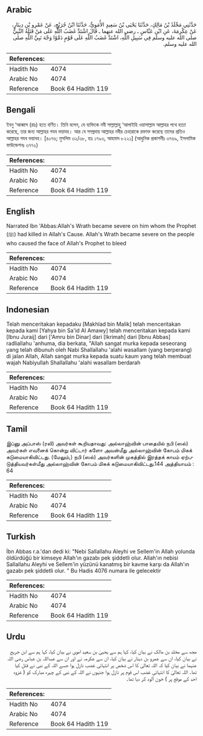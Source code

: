 ## Arabic


<div dir="rtl" lang="ar" style={{fontSize:'larger',backgroundColor:'#f8f9fa',padding:20}}>
حَدَّثَنِي مَخْلَدُ بْنُ مَالِكٍ، حَدَّثَنَا يَحْيَى بْنُ سَعِيدٍ الأُمَوِيُّ، حَدَّثَنَا ابْنُ جُرَيْجٍ، عَنْ عَمْرِو بْنِ دِينَارٍ، عَنْ عِكْرِمَةَ، عَنِ ابْنِ عَبَّاسٍ ـ رضى الله عنهما ـ قَالَ اشْتَدَّ غَضَبُ اللَّهِ عَلَى مَنْ قَتَلَهُ النَّبِيُّ صلى الله عليه وسلم فِي سَبِيلِ اللَّهِ، اشْتَدَّ غَضَبُ اللَّهِ عَلَى قَوْمٍ دَمَّوْا وَجْهَ نَبِيِّ اللَّهِ صلى الله عليه وسلم‏.‏
</div>
<div style={{backgroundColor:'#f8f9fa',padding:20, marginBottom: 10}}><table> <thead> <tr> <th>References:</th> <th></th> </tr> </thead> <tbody><tr><td>Hadith No</td><td>4074</td></tr><tr><td>Arabic No</td><td>4074</td></tr><tr><td>Reference</td><td>Book 64 Hadith 119</td></tr></tbody></table></div>

## Bengali


<div dir="ltr" lang="bn" style={{fontSize:'larger',backgroundColor:'#f8f9fa',padding:20}}>
ইবনু ‘আব্বাস (রাঃ) হতে বর্ণিত। তিনি বলেন, যে ব্যক্তিকে নবী সাল্লাল্লাহু ‘আলাইহি ওয়াসাল্লাম আল্লাহর পথে হত্যা করেছে, তার জন্য আল্লাহর গযব ভয়াবহ। আর যে সম্প্রদায় আল্লাহর নবীর চেহারাকে রক্তাক্ত করেছে তাদের প্রতিও আল্লাহর গযব ভয়াবহ। [৪০৭৬; মুসলিম ৩২/৩৮, হাঃ ১৭৯৩, আহমাদ ৮২২১] (আধুনিক প্রকাশনীঃ ৩৭৬৯, ইসলামিক ফাউন্ডেশনঃ ৩৭৭২)
</div>
<div style={{backgroundColor:'#f8f9fa',padding:20, marginBottom: 10}}><table> <thead> <tr> <th>References:</th> <th></th> </tr> </thead> <tbody><tr><td>Hadith No</td><td>4074</td></tr><tr><td>Arabic No</td><td>4074</td></tr><tr><td>Reference</td><td>Book 64 Hadith 119</td></tr></tbody></table></div>

## English


<div dir="ltr" lang="en" style={{fontSize:'larger',backgroundColor:'#f8f9fa',padding:20}}>
Narrated Ibn 'Abbas:Allah's Wrath became severe on him whom the Prophet (ﷺ) had killed in Allah's Cause. Allah's Wrath became severe on the people who caused the face of Allah's Prophet to bleed
</div>
<div style={{backgroundColor:'#f8f9fa',padding:20, marginBottom: 10}}><table> <thead> <tr> <th>References:</th> <th></th> </tr> </thead> <tbody><tr><td>Hadith No</td><td>4074</td></tr><tr><td>Arabic No</td><td>4074</td></tr><tr><td>Reference</td><td>Book 64 Hadith 119</td></tr></tbody></table></div>

## Indonesian


<div dir="ltr" lang="id" style={{fontSize:'larger',backgroundColor:'#f8f9fa',padding:20}}>
Telah menceritakan kepadaku [Makhlad bin Malik] telah menceritakan kepada kami [Yahya bin Sa'id Al Amawy] telah menceritakan kepada kami [Ibnu Juraij] dari ['Amru bin Dinar] dari [Ikrimah] dari [Ibnu Abbas] radliallahu 'anhuma, dia berkata, "Allah sangat murka kepada seseorang yang telah dibunuh oleh Nabi Shallallahu 'alahi wasallam (yang berperang) di jalan Allah, Allah sangat murka kepada suatu kaum yang telah membuat wajah Nabiyullah Shallallahu 'alahi wasallam berdarah
</div>
<div style={{backgroundColor:'#f8f9fa',padding:20, marginBottom: 10}}><table> <thead> <tr> <th>References:</th> <th></th> </tr> </thead> <tbody><tr><td>Hadith No</td><td>4074</td></tr><tr><td>Arabic No</td><td>4074</td></tr><tr><td>Reference</td><td>Book 64 Hadith 119</td></tr></tbody></table></div>

## Tamil


<div dir="ltr" lang="ta" style={{fontSize:'larger',backgroundColor:'#f8f9fa',padding:20}}>
இப்னு அப்பாஸ் (ரலி) அவர்கள் கூறியதாவது: அல்லாஹ்வின் பாதையில் நபி (ஸல்) அவர்கள் எவனைக் கொன்று விட்டார் களோ அவன்மீது அல்லாஹ்வின் கோபம் மிகக் கடுமையாகிவிட்டது. (மேலும்,) நபி (ஸல்) அவர்களின் முகத்தில் இரத்தக் காயம் ஏற்படுத்தியவர்கள்மீது அல்லாஹ்வின் கோபம் மிகக் கடுமையாகிவிட்டது.144 அத்தியாயம் : 64
</div>
<div style={{backgroundColor:'#f8f9fa',padding:20, marginBottom: 10}}><table> <thead> <tr> <th>References:</th> <th></th> </tr> </thead> <tbody><tr><td>Hadith No</td><td>4074</td></tr><tr><td>Arabic No</td><td>4074</td></tr><tr><td>Reference</td><td>Book 64 Hadith 119</td></tr></tbody></table></div>

## Turkish


<div dir="ltr" lang="tr" style={{fontSize:'larger',backgroundColor:'#f8f9fa',padding:20}}>
İbn Abbas r.a.'dan dedi ki: "Nebi Sallallahu Aleyhi ve Sellem'in Allah yolunda öldürdüğü bir kimseye Allah'ın gazabı pek şiddetli olur. Allah'ın nebisi Sallallahu Aleyhi ve Sellem'in yüzünü kanatmış bir kavme karşı da Allah'ın gazabı pek şiddetli olur. " Bu Hadis 4076 numara ile gelecektir
</div>
<div style={{backgroundColor:'#f8f9fa',padding:20, marginBottom: 10}}><table> <thead> <tr> <th>References:</th> <th></th> </tr> </thead> <tbody><tr><td>Hadith No</td><td>4074</td></tr><tr><td>Arabic No</td><td>4074</td></tr><tr><td>Reference</td><td>Book 64 Hadith 119</td></tr></tbody></table></div>

## Urdu


<div dir="rtl" lang="ur" style={{fontSize:'larger',backgroundColor:'#f8f9fa',padding:20}}>
مجھ سے مخلد بن مالک نے بیان کیا، کہا ہم سے یحییٰ بن سعید اموی نے بیان کیا، کہا ہم سے ابن جریج نے بیان کیا، ان سے عمرو بن دینار نے بیان کیا، ان سے عکرمہ نے اور ان سے عبداللہ بن عباس رضی اللہ عنہما نے بیان کیا کہ اللہ تعالیٰ کا اس شخص پر انتہائی غضب نازل ہوا جسے اللہ کے نبی نے قتل کیا تھا۔ اللہ تعالیٰ کا انتہائی غضب اس قوم پر نازل ہوا جنہوں نے اللہ کے نبی کے چہرہ مبارک کو ( غزوہ احد کے موقع پر ) خون آلود کر دیا تھا۔
</div>
<div style={{backgroundColor:'#f8f9fa',padding:20, marginBottom: 10}}><table> <thead> <tr> <th>References:</th> <th></th> </tr> </thead> <tbody><tr><td>Hadith No</td><td>4074</td></tr><tr><td>Arabic No</td><td>4074</td></tr><tr><td>Reference</td><td>Book 64 Hadith 119</td></tr></tbody></table></div>
